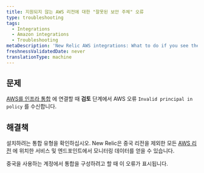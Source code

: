 ```yaml
---
title: 지원되지 않는 AWS 리전에 대한 "잘못된 보안 주체" 오류
type: troubleshooting
tags:
  - Integrations
  - Amazon integrations
  - Troubleshooting
metaDescription: 'New Relic AWS integrations: What to do if you see the "Invalid principal in policy" error message in the AWS portal.'
freshnessValidatedDate: never
translationType: machine
---
```


## 문제

[AWS를 인프라 통합](/docs/integrations/amazon-integrations/get-started/connect-aws-services-infrastructure#connect) 에 연결할 때 **검토** 단계에서 AWS 오류 `Invalid principal in policy` 를 수신합니다.

## 해결책

설치하려는 통합 유형을 확인하십시오. New Relic은 중국 리전을 제외한 모든 [AWS 리전](https://docs.aws.amazon.com/general/latest/gr/rande.html) 에 위치한 서비스 및 엔드포인트에서 모니터링 데이터를 얻을 수 있습니다.

중국을 사용하는 계정에서 통합을 구성하려고 할 때 이 오류가 표시됩니다.